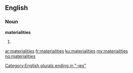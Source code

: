 ==English==

===Noun===
'''materialities'''

# {{plural of|[[materiality]]}}

[[Category:English plurals ending in "-ies"]]

[[ar:materialities]]
[[fr:materialities]]
[[ku:materialities]]
[[my:materialities]]
[[no:materialities]]